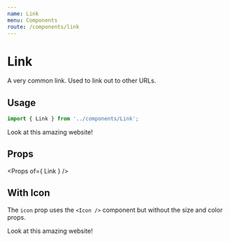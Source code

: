 ```yaml
---
name: Link
menu: Components
route: /components/link
---
```




# Link

A very common link. Used to link out to other URLs.

## Usage

```ts
import { Link } from '../components/Link';
```

<Playground>
    <Link url="https://eddysims.com">
        Look at this amazing website!
    </Link>
</Playground>

## Props

<Props of={ Link } />

## With Icon

The `icon` prop uses the `<Icon />` component but without the size and color props.

<Playground>
    <Link url="https://eddysims.com" icon="camera">
        Look at this amazing website!
    </Link>
</Playground>

